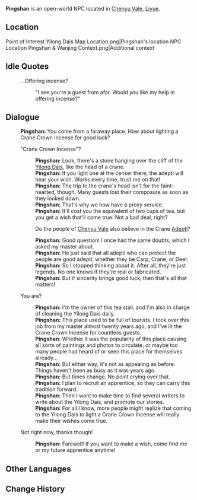 {{Meta
<!-- Remove this template after adding the missing info -->
|missing_NPC_profile  = yes
}}
{{Character Infobox
|type             = Open-World NPC
|image            = NPC Pingshan.png
|realname         = <!-- Optional, if different from in-game name -->
|deceased         = <!-- Past (for deceased prior to events of the game) or free response -->
|region           = Liyue
|location         = Liyue
|affiliation      = 
|title            = "Crane Crown Incense" Tea Stall Owner

|ancestry         = <!-- Clan/family -->
|father           = 
|mother           = 
|spouse           = 
|sibling          = 
|child            = 
|relative         = 

|voiceEN          = 
|voiceCN          = 
|voiceJP          = 
}}
'''Pingshan''' is an open-world NPC located in [[Chenyu Vale]], [[Liyue]].

==Location==
<gallery>
Point of Interest Yilong Dais Map Location.png|Pingshan's location
NPC Location Pingshan & Wanjing Context.png|Additional context
</gallery>
<!--
==Profile==
''(To be added.)''

===Appearance===
''(To be added.)''

==Quests and Events==
{{Quests and Events}}
-->

==Idle Quotes==
{{Dialogue Start}}
: {{DIcon|Idle}} ...Offering incense?
:: {{A|VO Pingshan 01.ogg}} "I see you're a guest from afar. Would you like my help in offering incense?"
{{Dialogue End}}

==Dialogue==
{{Dialogue Start}}
:'''Pingshan:''' You come from a faraway place. How about lighting a Crane Crown Incense for good luck?
:{{DIcon}} "Crane Crown Incense"?
::'''Pingshan:''' Look, there's a stone hanging over the cliff of the [[Yilong Dais]], like the head of a crane.
::'''Pingshan:''' If you light one at the censer there, the adepti will hear your wish. Works every time, trust me on that!
::'''Pingshan:''' The trip to the crane's head isn't for the faint-hearted, though. Many guests lost their composure as soon as they looked down.
::'''Pingshan:''' That's why we now have a proxy service.
::'''Pingshan:''' It'll cost you the equivalent of two cups of tea, but you get a wish that'll come true. Not a bad deal, right?
::{{DIcon}} Do the people of [[Chenyu Vale]] also believe in the Crane [[Adepti]]?
::'''Pingshan:''' Good question! I once had the same doubts, which I asked my master about.
::'''Pingshan:''' He just said that all adepti who can protect the people are good adepti, whether they be Carp, Crane, or Deer.
::'''Pingshan:''' So I stopped thinking about it. After all, they're just legends. No one knows if they're real or fabricated.
::'''Pingshan:''' But if sincerity brings good luck, then that's all that matters!
:{{DIcon}} You are?
::'''Pingshan:''' I'm the owner of this tea stall, and I'm also in charge of cleaning the Yilong Dais daily.
::'''Pingshan:''' This place used to be full of tourists. I took over this job from my master almost twenty years ago, and I've lit the Crane Crown Incense for countless guests.
::'''Pingshan:''' Whether it was the popularity of this place causing all sorts of paintings and photos to circulate, or maybe too many people had heard of or seen this place for themselves already...
::'''Pingshan:''' But either way, it's not as appealing as before. Things haven't been as busy as it was years ago.
::'''Pingshan:''' But times change. No point crying over that.
::'''Pingshan:''' I plan to recruit an apprentice, so they can carry this tradition forward.
::'''Pingshan:''' Then I want to make time to find several writers to write about the Yilong Dais, and promote our stories.
::'''Pingshan:''' For all I know, more people might realize that coming to the Yilong Dais to light a Crane Crown Incense will really make their wishes come true.
:{{DIcon}} Not right now, thanks though!
::'''Pingshan:''' Farewell! If you want to make a wish, come find me or my future apprentice anytime!
{{Dialogue End}}

==Other Languages==
{{Other Languages|default_hidden=1
|en      = Pingshan
|zhs     = 平善
|zhs_rm  = Píngshàn
|zht     = 平善
|zht_rm  = Píngshàn
|ja      = 平善
|ja_rm   = Byouzen{{Assumed}}
|ko      = {{tt|평선|平善}}
|es      = Pingshan
|fr      = Pingshan
|ru      = Пин Шань
|th      = Pingshan
|vi      = Pingshan
|de      = Pingshan
|id      = Pingshan
|pt      = Pingshan
|tr      = Pingshan
|it      = Pingshan
}}

==Change History==
{{Change History|4.4}}
<!--
==References==
{{Reflist}}
-->